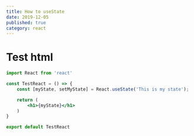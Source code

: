 ```yaml
---
title: How to useState
date: 2019-12-05
published: true
category: react
---
```


# Test html


```jsx react-live
import React from 'react'

const TestReact = () => {
    const [myState, setMyState] = React.useState('This is my state');

    return (
        <h1>{myState}</h1>
    )
}

export default TestReact
```